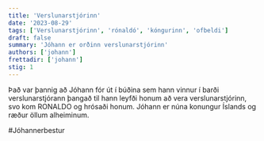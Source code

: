 ```yaml
---
title: 'Verslunarstjórinn'
date: '2023-08-29'
tags: ['Verslunarstjórinn', 'rónaldó', 'kóngurinn', 'ofbeldi']
draft: false
summary: 'Jóhann er orðinn verslunarstjórinn'
authors: ['johann']
frettadir: ['johann']
stig: 1
---
```


Það var þannig að Jóhann fór út í búðina sem hann vinnur í barði verslunarstjórann þangað til hann leyfði honum að vera verslunarstjórinn, svo kom RONALDO og hrósaði honum.
Jóhann er núna konungur Íslands og ræður öllum alheiminum.

#Jóhannerbestur
